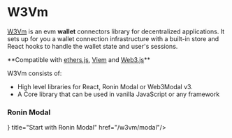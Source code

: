 
# W3Vm
[W3Vm](https://w3vm-docs.vercel.app/) is an evm **wallet** connectors library for decentralized applications.
It sets up for you a wallet connection infrastructure with a built-in store and React hooks to handle the wallet state and user's sessions.

<Callout type="info">
**Compatible with <a href="https://docs.ethers.org/v6/" target="_blank">ethers.js</a>, <a href="https://viem.sh/" target="_blank">Viem</a> and <a href="https://docs.web3js.org/" target="_blank">Web3.js</a>**
</Callout>

W3Vm consists of:
- High level libraries for React, Ronin Modal or Web3Modal v3.
- A Core library that can be used in vanilla JavaScript or any framework

### Ronin Modal

<Cards>
  <Card
  icon={<Image src="/Ronin_Mark_Blue.svg" width={18} height={16.6} />}
  title="Start with Ronin Modal"
  href="/w3vm/modal"/>
</Cards>